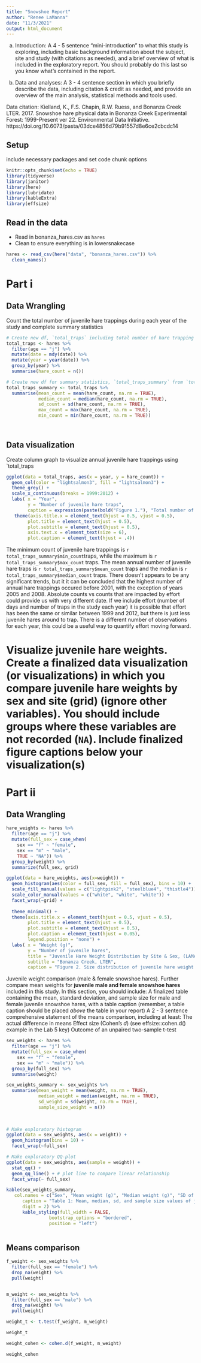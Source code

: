 ```yaml
---
title: "Snowshoe Report"
author: "Renee LaManna"
date: "11/3/2021"
output: html_document
---
```


a) Introduction: A 4 - 5 sentence "mini-introduction" to what this study is exploring, including basic background information about the subject, site and study (with citations as needed), and a brief overview of what is included in the exploratory report. You should probably do this last so you know what’s contained in the report.

b) Data and analyses: A 3 - 4 sentence section in which you briefly describe the data, including citation & credit as needed, and provide an overview of the main analysis, statistical methods and tools used.

Data citation: Kielland, K., F.S. Chapin, R.W. Ruess, and Bonanza Creek LTER. 2017. Snowshoe hare physical data in Bonanza Creek Experimental Forest: 1999-Present ver 22. Environmental Data Initiative. https://doi.org/10.6073/pasta/03dce4856d79b91557d8e6ce2cbcdc14

## Setup
include necessary packages and set code chunk options

```r
knitr::opts_chunk$set(echo = TRUE)
library(tidyverse)
library(janitor)
library(here)
library(lubridate)
library(kableExtra)
library(effsize)
```

## Read in the data
- Read in bonanza_hares.csv as `hares`
- Clean to ensure everything is in lowersnakecase

```r
hares <- read_csv(here("data", "bonanza_hares.csv")) %>% 
  clean_names()
```

# Part i

## Data Wrangling
Count the total number of juvenile hare trappings during each year of the study and complete summary statistics

```r
# Create new df, `total_traps` including total number of hare trapping each year from `hares`
total_traps <- hares %>% 
  filter(age == "j") %>% 
  mutate(date = mdy(date)) %>% 
  mutate(year = year(date)) %>% 
  group_by(year) %>% 
  summarise(hare_count = n())

# Create new df for summary statistics, `total_traps_summary` from `total_traps` created above
total_traps_summary <- total_traps %>% 
  summarise(mean_count = mean(hare_count, na.rm = TRUE),
            median_count = median(hare_count, na.rm = TRUE), 
            sd_count = sd(hare_count, na.rm = TRUE),
            max_count = max(hare_count, na.rm = TRUE),
            min_count = min(hare_count, na.rm = TRUE))
         



```


## Data visualization
Create column graph to visualize annual juvenile hare trappings using `total_traps

```r
ggplot(data = total_traps, aes(x = year, y = hare_count)) +
  geom_col(color = "lightsalmon3", fill = "lightsalmon3") +
  theme_grey() +
  scale_x_continuous(breaks = 1999:2012) +
  labs( x = "Year", 
        y = "Number of juvenile hare traps",
        caption = expression(paste(bold("Figure 1."), "Total number of juveline hare trappings in each year from 1999-2012 at the Bonanza Creek LTER"))) +
   theme(axis.title.x = element_text(hjust = 0.5, vjust = 0.5),
        plot.title = element_text(hjust = 0.5),
        plot.subtitle = element_text(hjust = 0.5),
        axis.text.x = element_text(size = 6),
        plot.caption = element_text(hjust = .4))


```

The minimum count of juvenile hare trappings is `r total_traps_summary$min_count `traps, while the maximum is `r total_traps_summary$max_count` traps. The mean annual number of juvenile hare traps is `r total_traps_summary$mean_count ` traps and the median is `r total_traps_summary$median_count ` traps. There doesn't appears to be any significant trends, but it it can be concluded that the highest number of annual hare trappings occured before 2001, with the exception of years 2005 and 2008. Absolute counts vs counts that are impacted by effort could provide us with very different date. If we include effort (number of days and number of traps in the study each year) it is possible that effort has been the same or similar between 1999 and 2012, but there is just less juvenile hares around to trap. There is a different number of observations for each year, this could be a useful way to quantify effort moving forward. 

# Visualize juvenile hare weights. Create a finalized data visualization (or visualizations) in which you compare **juvenile hare weights by sex and site (grid)** (ignore other variables). You should include groups where these variables are not recorded (`NA`). Include finalized figure captions below your visualization(s)

# Part ii

## Data Wrangling

```r
hare_weights <- hares %>% 
  filter(age == "j") %>%
  mutate(full_sex = case_when(
    sex == "f" ~ "female",
    sex == "m" ~ "male",
    TRUE ~ "NA")) %>% 
  group_by(weight) %>%  
  summarize(full_sex, grid)

```
```r
ggplot(data = hare_weights, aes(x=weight)) +
  geom_histogram(aes(color = full_sex, fill = full_sex), bins = 10) +
  scale_fill_manual(values = c("lightpink2", "steelblue4", "thistle4")) +
  scale_color_manual(values = c("white", "white", "white")) +
  facet_wrap(~grid) +
  
  theme_minimal() +
  theme(axis.title.x = element_text(hjust = 0.5, vjust = 0.5),
        plot.title = element_text(hjust = 0.5),
        plot.subtitle = element_text(hjust = 0.5),
        plot.caption = element_text(hjust = 0.05),
        legend.position = "none") +
  labs( x = "Weight (g)", 
        y = "Number of juvenile hares",
        title = "Juvenile Hare Weight Distribution by Site & Sex, (LAMANNA)",
        subtitle = "Bonanza Creek, LTER",
        caption = "Figure 2. Size distribution of juvenile hare weight in grams for given sex and site at the Bonanza Creek LTER")
```

Juvenile weight comparison (male & female snowshoe hares). Further compare mean weights for **juvenile male and female snowshoe hares** included in this study. In this section, you should include:
A finalized table containing the mean, standard deviation, and sample size for male and female juvenile snowshoe hares, with a table caption (remember, a table caption should be placed *above* the table in your report)
A 2 - 3 sentence comprehensive statement of the means comparison, including at least:
The actual difference in means
Effect size (Cohen's *d*) (see effsize::cohen.d() example in the Lab 5 key)
Outcome of an unpaired two-sample t-test

```r
sex_weights <- hares %>% 
  filter(age == "j") %>%
  mutate(full_sex = case_when(
    sex == "f" ~ "female",
    sex == "m" ~ "male")) %>%
  group_by(full_sex) %>% 
  summarise(weight)

sex_weights_summary <- sex_weights %>% 
  summarise(mean_weight = mean(weight, na.rm = TRUE),
            median_weight = median(weight, na.rm = TRUE), 
            sd_weight = sd(weight, na.rm = TRUE),
            sample_size_weight = n())
            
  


```
```r
# Make exploratory histogram
ggplot(data = sex_weights, aes(x = weight)) +
  geom_histogram(bins = 10) +
  facet_wrap(~full_sex)

# Make exploratory QQ-plot
ggplot(data = sex_weights, aes(sample = weight)) +
  stat_qq() +
  geom_qq_line() + # plot line to compare linear relationship
  facet_wrap(~ full_sex)
```

```r
kable(sex_weights_summary,
   col.names = c("Sex", "Mean weight (g)", "Median weight (g)", "SD of weight (g)", "Sample size"),
      caption = "Table 1: Mean, median, sd, and sample size values of juvenile hare weight in grams (g) of both females and males at Bonanza Creek LTER", 
      digit = 2) %>% 
      kable_styling(full_width = FALSE,
                bootstrap_options = "bordered",
                position = "left")
  

```


## Means comparison 


```r
f_weight <- sex_weights %>% 
  filter(full_sex == "female") %>%
  drop_na(weight) %>% 
  pull(weight)


m_weight <- sex_weights %>% 
  filter(full_sex == "male") %>% 
  drop_na(weight) %>% 
  pull(weight)
```

```r
weight_t <- t.test(f_weight, m_weight)

weight_t
```


```r
weight_cohen <- cohen.d(f_weight, m_weight)

weight_cohen
```


